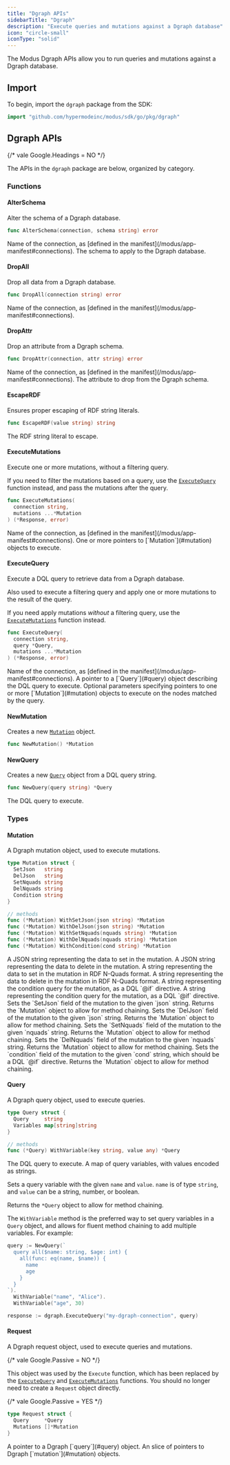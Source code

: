 ```yaml
---
title: "Dgraph APIs"
sidebarTitle: "Dgraph"
description: "Execute queries and mutations against a Dgraph database"
icon: "circle-small"
iconType: "solid"
---
```



<SdkHeader language="Go" feature="Dgraph" />

The Modus Dgraph APIs allow you to run queries and mutations against a Dgraph
database.

## Import

To begin, import the `dgraph` package from the SDK:

```go
import "github.com/hypermodeinc/modus/sdk/go/pkg/dgraph"
```

## Dgraph APIs

{/* vale Google.Headings = NO */}

The APIs in the `dgraph` package are below, organized by category.

<SdkTip />

### Functions

#### AlterSchema

Alter the schema of a Dgraph database.

```go
func AlterSchema(connection, schema string) error
```

<ResponseField name="connection" type="string" required>
  Name of the connection, as [defined in the
  manifest](/modus/app-manifest#connections).
</ResponseField>

<ResponseField name="schema" type="string" required>
  The schema to apply to the Dgraph database.
</ResponseField>

#### DropAll

Drop all data from a Dgraph database.

```go
func DropAll(connection string) error
```

<ResponseField name="connection" type="string" required>
  Name of the connection, as [defined in the
  manifest](/modus/app-manifest#connections).
</ResponseField>

#### DropAttr

Drop an attribute from a Dgraph schema.

```go
func DropAttr(connection, attr string) error
```

<ResponseField name="connection" type="string" required>
  Name of the connection, as [defined in the
  manifest](/modus/app-manifest#connections).
</ResponseField>

<ResponseField name="attr" type="string" required>
  The attribute to drop from the Dgraph schema.
</ResponseField>

#### EscapeRDF

Ensures proper escaping of RDF string literals.

```go
func EscapeRDF(value string) string
```

<ResponseField name="value" type="string" required>
  The RDF string literal to escape.
</ResponseField>

#### ExecuteMutations

Execute one or more mutations, without a filtering query.

<Tip>

If you need to filter the mutations based on a query, use the
[`ExecuteQuery`](#executequery) function instead, and pass the mutations after
the query.

</Tip>

```go
func ExecuteMutations(
  connection string,
  mutations ...*Mutation
) (*Response, error)
```

<ResponseField name="connection" type="string" required>
  Name of the connection, as [defined in the
  manifest](/modus/app-manifest#connections).
</ResponseField>

<ResponseField name="mutations" type="...*Mutation" required>
  One or more pointers to [`Mutation`](#mutation) objects to execute.
</ResponseField>

#### ExecuteQuery

Execute a DQL query to retrieve data from a Dgraph database.

Also used to execute a filtering query and apply one or more mutations to the
result of the query.

<Tip>

If you need apply mutations _without_ a filtering query, use the
[`ExecuteMutations`](#executemutations) function instead.

</Tip>

```go
func ExecuteQuery(
  connection string,
  query *Query,
  mutations ...*Mutation
) (*Response, error)
```

<ResponseField name="connection" type="string" required>
  Name of the connection, as [defined in the
  manifest](/modus/app-manifest#connections).
</ResponseField>

<ResponseField name="request" type="*Query*" required>
  A pointer to a [`Query`](#query) object describing the DQL query to execute.
</ResponseField>

<ResponseField name="mutations" type="...*Mutation">
  Optional parameters specifying pointers to one or more [`Mutation`](#mutation)
  objects to execute on the nodes matched by the query.
</ResponseField>

#### NewMutation

Creates a new [`Mutation`](#mutation) object.

```go
func NewMutation() *Mutation
```

#### NewQuery

Creates a new [`Query`](#query) object from a DQL query string.

```go
func NewQuery(query string) *Query
```

<ResponseField name="query" type="string" required>
  The DQL query to execute.
</ResponseField>

### Types

#### Mutation

A Dgraph mutation object, used to execute mutations.

```go
type Mutation struct {
  SetJson   string
  DelJson   string
  SetNquads string
  DelNquads string
  Condition string
}

// methods
func (*Mutation) WithSetJson(json string) *Mutation
func (*Mutation) WithDelJson(json string) *Mutation
func (*Mutation) WithSetNquads(nquads string) *Mutation
func (*Mutation) WithDelNquads(nquads string) *Mutation
func (*Mutation) WithCondition(cond string) *Mutation
```

<ResponseField name="SetJson" type="string">
  A JSON string representing the data to set in the mutation.
</ResponseField>

<ResponseField name="DelJson" type="string">
  A JSON string representing the data to delete in the mutation.
</ResponseField>

<ResponseField name="SetNquads" type="string">
  A string representing the data to set in the mutation in RDF N-Quads format.
</ResponseField>

<ResponseField name="DelNquads" type="string">
  A string representing the data to delete in the mutation in RDF N-Quads
  format.
</ResponseField>

<ResponseField name="Condition" type="string">
  A string representing the condition query for the mutation, as a DQL `@if`
  directive.
</ResponseField>

<ResponseField name="condition" type="string">
  A string representing the condition query for the mutation, as a DQL `@if`
  directive.
</ResponseField>

<ResponseField name="WithSetJson(json)">
  Sets the `SetJson` field of the mutation to the given `json` string. Returns
  the `Mutation` object to allow for method chaining.
</ResponseField>

<ResponseField name="WithDelJson(json)">
  Sets the `DelJson` field of the mutation to the given `json` string. Returns
  the `Mutation` object to allow for method chaining.
</ResponseField>

<ResponseField name="WithSetNquads(nquads)">
  Sets the `SetNquads` field of the mutation to the given `nquads` string.
  Returns the `Mutation` object to allow for method chaining.
</ResponseField>

<ResponseField name="WithDelNquads(nquads)">
  Sets the `DelNquads` field of the mutation to the given `nquads` string.
  Returns the `Mutation` object to allow for method chaining.
</ResponseField>

<ResponseField name="WithCondition(cond)">
  Sets the `condition` field of the mutation to the given `cond` string, which
  should be a DQL `@if` directive. Returns the `Mutation` object to allow for
  method chaining.
</ResponseField>

#### Query

A Dgraph query object, used to execute queries.

```go
type Query struct {
  Query     string
  Variables map[string]string
}

// methods
func (*Query) WithVariable(key string, value any) *Query
```

<ResponseField name="Query" type="string">
  The DQL query to execute.
</ResponseField>

<ResponseField name="Variables" type="map[string]string">
  A map of query variables, with values encoded as strings.
</ResponseField>

<ResponseField name="WithVariable(name, value)">

Sets a query variable with the given `name` and `value`. `name` is of type
`string`, and `value` can be a string, number, or boolean.

Returns the `*Query` object to allow for method chaining.

<Tip>

The `WithVariable` method is the preferred way to set query variables in a
`Query` object, and allows for fluent method chaining to add multiple variables.
For example:

```go
query := NewQuery(`
  query all($name: string, $age: int) {
    all(func: eq(name, $name)) {
      name
      age
    }
  }
`).
  WithVariable("name", "Alice").
  WithVariable("age", 30)

response := dgraph.ExecuteQuery("my-dgraph-connection", query)
```

</Tip>

</ResponseField>

#### Request

A Dgraph request object, used to execute queries and mutations.

<Info>

{/* vale Google.Passive = NO */}

This object was used by the `Execute` function, which has been replaced by the
[`ExecuteQuery`](#executequery) and [`ExecuteMutations`](#executemutations)
functions. You should no longer need to create a `Request` object directly.

{/* vale Google.Passive = YES */}

</Info>

```go
type Request struct {
  Query     *Query
  Mutations []*Mutation
}
```

<ResponseField name="Query" type="*Query">
  A pointer to a Dgraph [`query`](#query) object.
</ResponseField>

<ResponseField name="Mutations" type="[]*Mutation">
  An slice of pointers to Dgraph [`mutation`](#mutation) objects.
</ResponseField>
